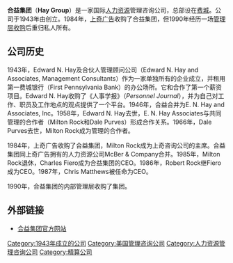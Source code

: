 {{Infobox_Company
|  company_type   = [[私人公司|私人公司]]
|  company_name   = 合益集团<br />Hay Group
|  company_logo =
|  company_slogan = ''People Before Strategy.''
|  foundation     = 1943
|  location       = {{USA}}[[费城|费城]]
|  key_people     = 董事会主席Chris Matthews
|  offices        = 47个国家，86个办公室
|  num_employees  = 2,600名员工
|  revenue        =
|  industry       = [[管理咨询|管理咨询]]
|  products       = [[管理咨询|管理咨询服务]]
|  homepage       = [http://www.haygroup.com www.haygroup.com]
}}

'''合益集团'''（'''Hay Group'''）是一家国际[[人力资源|人力资源]]管理咨询公司，总部设在[[费城|费城]]。公司于1943年由{{le|Edward N. Hay}}创立。1984年，[[上奇广告|上奇广告]]收购了合益集团，但1990年经历一场[[管理层收购|管理层收购]]后重归私人所有。

== 公司历史 ==
1943年，Edward N. Hay及合伙人管理顾问公司（Edward N. Hay and Associates, Management Consultants）作为一家单独所有的企业成立，并租用第一费城银行（First Pennsylvania Bank）的办公场所。它和{{link-en|通用食品|General Foods}}合作了第一个薪资项目。Edward N. Hay收购了《人事学报》（''Personnel Journal''），并为自己对工作、职员及工作地点的观点提供了一个平台。1946年，合益合并为E. N. Hay and Associates, Inc。1958年，Edward N. Hay去世，E. N. Hay Associates与共同管理的合作者（Milton Rock和Dale Purves）形成合作关系。1966年，Dale Purves去世，Milton Rock成为管理的合作者。

1984年，上奇广告收购了合益集团，Milton Rock成为上奇咨询公司的主席。合益集团同上奇广告拥有的人力资源公司McBer & Company合并。1985年，Milton Rock退休，Charles Fiero成为合益集团的CEO。1986年，Robert Rock继Fiero成为CEO。1987年，Chris Matthews被任命为CEO。

1990年，合益集团的内部管理层收购了集团。

==外部链接==
* [http://www.haygroup.com 合益集团官方网站]{{Wayback|url=http://www.haygroup.com/ |date=20180423115821 }}

{{咨询}}
{{Authority control}}
{{DEFAULTSORT:Hay Group}}
[[Category:1943年成立的公司|Category:1943年成立的公司]]
[[Category:美国管理咨询公司|Category:美国管理咨询公司]]
[[Category:人力资源管理咨询公司|Category:人力资源管理咨询公司]]
[[Category:精算公司|Category:精算公司]]